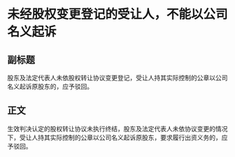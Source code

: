 # 未经股权变更登记的受让人，不能以公司名义起诉
## 副标题
股东及法定代表人未依股权转让协议变更登记，受让人持其实际控制的公章以公司名义起诉原股东的，应予驳回。
## 正文
生效判决认定的股权转让协议未执行终结，股东及法定代表人未依协议变更的情况下，受让人持其实际控制的公章以公司名义起诉原股东，要求履行出资义务的，应予驳回。
